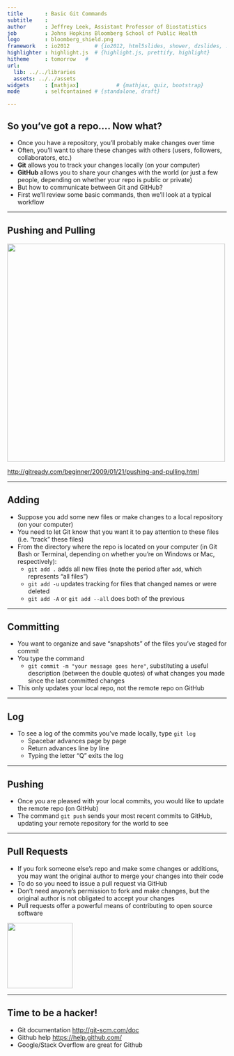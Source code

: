 ---
title       : Basic Git Commands
subtitle    : 
author      : Jeffrey Leek, Assistant Professor of Biostatistics 
job         : Johns Hopkins Bloomberg School of Public Health
logo        : bloomberg_shield.png
framework   : io2012        # {io2012, html5slides, shower, dzslides, ...}
highlighter : highlight.js  # {highlight.js, prettify, highlight}
hitheme     : tomorrow   # 
url:
  lib: ../../libraries
  assets: ../../assets
widgets     : [mathjax]            # {mathjax, quiz, bootstrap}
mode        : selfcontained # {standalone, draft}

---

## So you've got a repo.... Now what?

* Once you have a repository, you'll probably make changes over time
* Often, you'll want to share these changes with others (users, followers, collaborators, etc.)
* __Git__ allows you to track your changes locally (on your computer)
* __GitHub__ allows you to share your changes with the world (or just a few people, depending on whether your repo is public or private)
* But how to communicate between Git and GitHub?
* First we'll review some basic commands, then we'll look at a typical workflow

---

## Pushing and Pulling 

<img class=center src=../../assets/img/01_DataScientistToolbox/gghuboverview.png height='500'/>

[http://gitready.com/beginner/2009/01/21/pushing-and-pulling.html](http://gitready.com/beginner/2009/01/21/pushing-and-pulling.html)

---

## Adding

* Suppose you add some new files or make changes to a local repository (on your computer)
* You need to let Git know that you want it to pay attention to these files (i.e. "track" these files)
* From the directory where the repo is located on your computer (in Git Bash or Terminal, depending on whether you're on Windows or Mac, respectively):
  * `git add .` adds all new files (note the period after `add`, which represents "all files")
  * `git add -u` updates tracking for files that changed names or were deleted
  * `git add -A` or `git add --all` does both of the previous 

---

## Committing

* You want to organize and save "snapshots" of the files you've staged for commit
* You type the command
  * `git commit -m "your message goes here"`, substituting a useful description (between the double quotes) of what changes you made since the last committed changes
* This only updates your local repo, not the remote repo on GitHub

---

## Log

* To see a log of the commits you've made locally, type `git log`
  * Spacebar advances page by page
  * Return advances line by line
  * Typing the letter "Q" exits the log

---

## Pushing

* Once you are pleased with your local commits, you would like to update the remote repo (on GitHub)
* The command `git push` sends your most recent commits to GitHub, updating your remote repository for the world to see

---

## Pull Requests

* If you fork someone else's repo and make some changes or additions, you may want the original author to merge your changes into their code
* To do so you need to issue a pull request via GitHub
* Don't need anyone's permission to fork and make changes, but the original author is not obligated to accept your changes
* Pull requests offer a powerful means of contributing to open source software

<img class=center src=../../assets/img/01_DataScientistToolbox/pull_request1.png height='150'/>

---

## Time to be a hacker!

* Git documentation [http://git-scm.com/doc](http://git-scm.com/doc)
* Github help [https://help.github.com/](https://help.github.com/)
* Google/Stack Overflow are great for Github